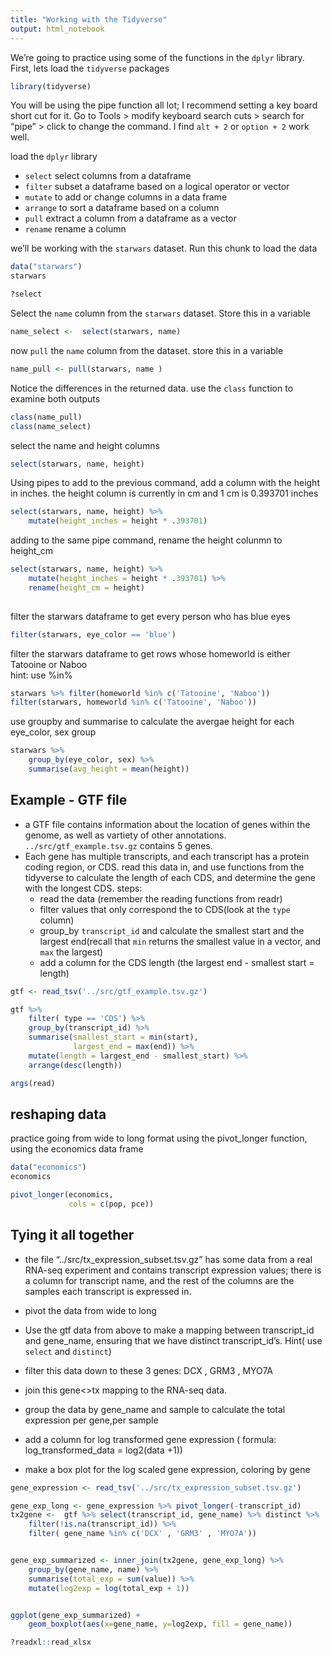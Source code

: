 ```yaml
---
title: "Working with the Tidyverse"
output: html_notebook
---
```


We're going to practice using some of the functions in the `dplyr` library. First, lets load the `tidyverse` packages

```r
library(tidyverse)
```

You will be using the pipe function all lot; I recommend setting a key board short cut for it. Go to Tools > modify keyboard search cuts > search for "pipe"  >  click to change the command. I find `alt + 2` or `option + 2` work well.

load the `dplyr` library

- `select` select columns from a dataframe
- `filter` subset a dataframe based on a logical operator or vector
- `mutate` to add or change columns in a data frame
- `arrange` to sort a dataframe based on a column
- `pull` extract a column from a dataframe as a vector
- `rename` rename a column 

we'll be working with the `starwars` dataset. Run this chunk to load the data 

```r
data("starwars")
starwars
```



```r
?select
```

Select the `name` column from the `starwars` dataset. Store this in a variable 

```r
name_select <-  select(starwars, name)
```

now `pull` the `name` column from the dataset. store this in a variable

```r
name_pull <- pull(starwars, name )
```

Notice the differences in the returned data. use the `class` function to examine both outputs 

```r
class(name_pull)
class(name_select)
```
select the name and height columns 
```r

    
select(starwars, name, height)
```

 Using pipes to add to the previous command,  add a column with the height in inches. the height column is currently in cm and  1 cm is 0.393701 inches 
```r
select(starwars, name, height) %>%
    mutate(height_inches = height * .393701)
```

adding to the same pipe command, rename the height colunmn to height_cm

```r
select(starwars, name, height) %>%
    mutate(height_inches = height * .393701) %>% 
    rename(height_cm = height)
    
```


filter the starwars dataframe to get every person who has blue eyes 

```r
filter(starwars, eye_color == 'blue')
```

filter the starwars dataframe to get rows whose homeworld is either Tatooine or Naboo	
hint: use %in%

```r
starwars %>% filter(homeworld %in% c('Tatooine', 'Naboo'))
filter(starwars, homeworld %in% c('Tatooine', 'Naboo'))
```

use groupby and summarise to calculate the avergae height for each eye_color, sex group

```r
starwars %>% 
    group_by(eye_color, sex) %>% 
    summarise(avg_height = mean(height))
```


## Example - GTF file

- a GTF file contains information about the location of genes within the genome, as well as vartiety of other annotations. `../src/gtf_example.tsv.gz` contains 5 genes. 
- Each gene has multiple transcripts, and each transcript has a protein coding region, or CDS.  read this data in, and use functions from the tidyverse to calculate the length of each CDS, and determine the gene with the longest CDS. 
steps:
    - read the data (remember the reading functions from readr)
    - filter values that only correspond the to CDS(look at the `type` column) 
    - group_by `transcript_id` and calculate the smallest start and the largest end(recall that `min` returns the 
    smallest value in a vector, and `max` the largest)
    - add a column for the CDS length (the largest end - smallest start  = length)

```r
gtf <- read_tsv('../src/gtf_example.tsv.gz')

gtf %>% 
    filter( type == 'CDS') %>% 
    group_by(transcript_id) %>% 
    summarise(smallest_start = min(start), 
              largest_end = max(end)) %>% 
    mutate(length = largest_end - smallest_start) %>% 
    arrange(desc(length))

args(read)
```


## reshaping data

practice going from wide to long format using the pivot_longer function, using the economics data frame


```r
data("economics")
economics

pivot_longer(economics, 
             cols = c(pop, pce))


```

## Tying it all together

- the file  "../src/tx_expression_subset.tsv.gz" has some data from a real RNA-seq experiment and contains transcript expression values; there is a column for transcript name, and the rest of the columns are the samples each transcript is expressed in. 

- pivot the data from wide to long

- Use the gtf data from above to make a mapping between transcript_id and gene_name, ensuring that we have distinct transcript_id's. Hint( use `select` and `distinct`)

- filter this data down to these 3 genes: DCX , GRM3 , MYO7A

- join this gene<>tx mapping to the RNA-seq data.

- group the data by gene_name and sample to calculate the total expression per gene,per sample

- add a column for log transformed gene expression ( formula:  log_transformed_data = log2(data +1))

- make a box plot for the log scaled gene expression, coloring by gene 

```r
gene_expression <- read_tsv('../src/tx_expression_subset.tsv.gz')

gene_exp_long <- gene_expression %>% pivot_longer(-transcript_id)
tx2gene <-  gtf %>% select(transcript_id, gene_name) %>% distinct %>% 
    filter(!is.na(transcript_id)) %>% 
    filter( gene_name %in% c('DCX' , 'GRM3' , 'MYO7A'))


gene_exp_summarized <- inner_join(tx2gene, gene_exp_long) %>% 
    group_by(gene_name, name) %>% 
    summarise(total_exp = sum(value)) %>% 
    mutate(log2exp = log(total_exp + 1))


ggplot(gene_exp_summarized) + 
    geom_boxplot(aes(x=gene_name, y=log2exp, fill = gene_name))

?readxl::read_xlsx
```
 




